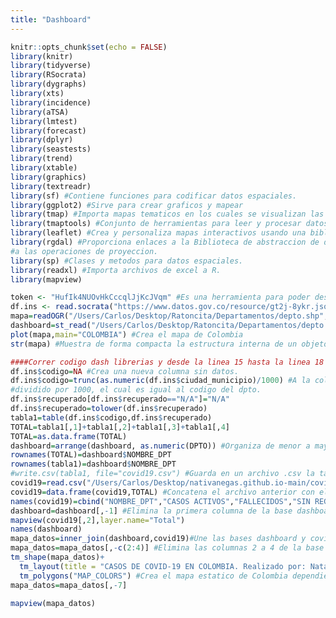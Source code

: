 ---
title: "Dashboard"
---

```{r setup, include=FALSE,echo=FALSE}
knitr::opts_chunk$set(echo = FALSE)
library(knitr)
library(tidyverse)
library(RSocrata)
library(dygraphs)
library(xts)
library(incidence)
library(aTSA)
library(lmtest)
library(forecast)
library(dplyr)
library(seastests)
library(trend)
library(xtable)
library(graphics)
library(textreadr)
library(sf) #Contiene funciones para codificar datos espaciales.
library(ggplot2) #Sirve para crear graficos y mapear
library(tmap) #Importa mapas tematicos en los cuales se visualizan las distribuciones de datos espaciales.
library(tmaptools) #Conjunto de herramientas para leer y procesar datos espaciales.
library(leaflet) #Crea y personaliza mapas interactivos usando una biblioteca de JavaScript
library(rgdal) #Proporciona enlaces a la Biblioteca de abstraccion de datos 'geoespaciales' y acceso
#a las operaciones de proyeccion. 
library(sp) #Clases y metodos para datos espaciales.
library(readxl) #Importa archivos de excel a R.
library(mapview)
```
```{r descarga_datos, include=FALSE,echo=FALSE}
token <- "HufIk4NUOvHkCccqlJjKcJVqm" #Es una herramienta para poder descargar los datos desde el INS.
df.ins <- read.socrata("https://www.datos.gov.co/resource/gt2j-8ykr.json", app_token = token)
mapa=readOGR("/Users/Carlos/Desktop/Ratoncita/Departamentos/depto.shp", stringsAsFactors=FALSE) #Exporta los datos para crear el mapa de Colombia dividido por departamentos
dashboard=st_read("/Users/Carlos/Desktop/Ratoncita/Departamentos/depto.shp",stringsAsFactors=FALSE) #Exporta las caracteristicas de cada departamento de Colombia
plot(mapa,main="COLOMBIA") #Crea el mapa de Colombia
str(mapa) #Muestra de forma compacta la estructura interna de un objeto.

####Correr codigo dash librerias y desde la linea 15 hasta la linea 18 para poder correr esto####
df.ins$codigo=NA #Crea una nueva columna sin datos.
df.ins$codigo=trunc(as.numeric(df.ins$ciudad_municipio)/1000) #A la columna creada le asigna el valor del codigo divipola 
#dividido por 1000, el cual es igual al codigo del dpto.
df.ins$recuperado[df.ins$recuperado=="N/A"]="N/A"
df.ins$recuperado=tolower(df.ins$recuperado)
tabla1=table(df.ins$codigo,df.ins$recuperado)
TOTAL=tabla1[,1]+tabla1[,2]+tabla1[,3]+tabla1[,4]
TOTAL=as.data.frame(TOTAL)
dashboard=arrange(dashboard, as.numeric(DPTO)) #Organiza de menor a mayor la base dashboard dependiendo del cod. de dpto.
rownames(TOTAL)=dashboard$NOMBRE_DPT
rownames(tabla1)=dashboard$NOMBRE_DPT
#write.csv(tabla1, file="covid19.csv") #Guarda en un archivo .csv la tabla creada.
covid19=read.csv("/Users/Carlos/Desktop/nativanegas.github.io-main/covid19.csv") #Exporta el archivo creado anteriormente.
covid19=data.frame(covid19,TOTAL) #Concatena el archivo anterior con el total de contagiados.
names(covid19)=cbind("NOMBRE_DPT","CASOS ACTIVOS","FALLECIDOS","SIN REGISTROS","RECUPERADOS","TOTAL CONTAGIADOS") #Renombra las columnas.
dashboard=dashboard[,-1] #Elimina la primera columna de la base dashboard.
mapview(covid19[,2],layer.name="Total")
names(dashboard)
mapa_datos=inner_join(dashboard,covid19)#Une las bases dashboard y covid 19.
mapa_datos=mapa_datos[,-c(2:4)] #Elimina las columnas 2 a 4 de la base creada anteriormente.
tm_shape(mapa_datos)+
  tm_layout(title = "CASOS DE COVID-19 EN COLOMBIA. Realizado por: Natalia Vanegas")+
  tm_polygons("MAP_COLORS") #Crea el mapa estatico de Colombia dependiendo de los datos anteriores.
mapa_datos=mapa_datos[,-7]


```
</center>


```{r,echo=FALSE}
mapview(mapa_datos)

```
